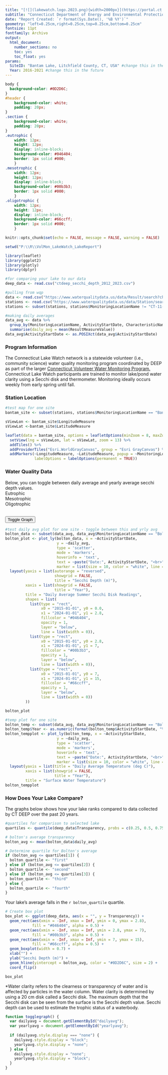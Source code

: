 ```yaml
---
title: "[![](lakewatch.logo.2023.png){width=2000px}](https://portal.ct.gov/DEEP/Water/Inland-Water-Monitoring/Connecticut-Lake-Watch) "
subtitle: "Connecticut Department of Energy and Environmental Protection"
date: "Report Created: `r format(Sys.Date(), '%B %Y')`"
geometry: "left=0.25cm,right=0.25cm,top=0.25cm,bottom=0.25cm"
fontsize: 11pt
fontfamily: Archivo
output:
  html_document:
    number_sections: no
    toc: yes
    toc_float: yes
params:
  SiteID: "Bantam Lake, Litchfield County, CT, USA" #change this in the future
  Year: 2016-2021 #change this in the future
---
```


```css

body {
  background-color: #0D2D6C;
}
#header {
    background-color: white;
    padding: 20px;
}
.section {
    background-color: white;
    padding: 20px;
}
.eutrophic {
    width: 12px; 
    height: 12px;
    display: inline-block;
    background-color: #046404; 
    border: 1px solid #000; 
    }
.mesotrophic {
    width: 12px; 
    height: 12px;
    display: inline-block;
    background-color: #00b3b3; 
    border: 1px solid #000; 
    }
.oligotrophic {
    width: 12px; 
    height: 12px;
    display: inline-block;
    background-color: #66ccff; 
    border: 1px solid #000; 
    }
```

```r
knitr::opts_chunk$set(echo = FALSE, message = FALSE, warning = FALSE)
```
<div class="section">
```r

setwd("P:\\R\\VolMon_LakeWatch_LakeReport")

library(leaflet)
library(ggplot2)
library(plotly)
library(dplyr)

#for comparing your lake to our data
deep_data <- read.csv("ctdeep_secchi_depth_2012_2023.csv")

#pulling from wqp
data <- read.csv("https://www.waterqualitydata.us/data/Result/search?characteristicName=Temperature%2C%20water&characteristicName=Depth%2C%20Secchi%20disk%20depth&project=Connecticut%20Lake%20Watch&mimeType=csv&zip=no&dataProfile=resultPhysChem&providers=NWIS&providers=STEWARDS&providers=STORET")
stations <- read.csv("https://www.waterqualitydata.us/data/Station/search?characteristicName=Depth%2C%20Secchi%20disk%20depth&project=Connecticut%20Lake%20Watch&startDateLo=01-01-2021&mimeType=csv&zip=no&providers=NWIS&providers=STEWARDS&providers=STORET")
stations <- subset(stations, stations$MonitoringLocationName != "CT-11-8") #station not formatted correctly

#making daily averages
data_avg <- data %>%
  group_by(MonitoringLocationName, ActivityStartDate, CharacteristicName, ResultMeasure.MeasureUnitCode) %>%
  summarise(daily_avg = mean(ResultMeasureValue))
data_avg$ActivityStartDate <- as.POSIXct(data_avg$ActivityStartDate)

```

### Program Information

The Connecticut Lake Watch network is a statewide volunteer (i.e., community science) water quality monitoring program coordinated by DEEP as part of the larger <a href = "https://portal.ct.gov/DEEP/Water/Inland-Water-Monitoring/Volunteer-Water-Monitoring-Program">Connecticut Volunteer Water Monitoring Program.</a> Connecticut Lake Watch participants are trained to monitor lake/pond water clarity using a Secchi disk and thermometer. Monitoring ideally occurs weekly from early spring until fall. 

### Station Location

```r
#test map for one site
bantam_site <- subset(stations, stations$MonitoringLocationName == "Bantam Lake, Litchfield County, CT, USA")

sViewLon <- bantam_site$LongitudeMeasure
sViewLat <-bantam_site$LatitudeMeasure

leaflet(data = bantam_site, options = leafletOptions(minZoom = 8, maxZoom = 18)) %>%
  setView(lng = sViewLon, lat = sViewLat, zoom = 13) %>%
  addTiles() %>%
  addProviderTiles("Esri.WorldGrayCanvas", group = "Esri GrayCanvas") %>%
  addMarkers(~LongitudeMeasure, ~LatitudeMeasure, popup = ~MonitoringLocationName,
             labelOptions = labelOptions(permanent = TRUE))
```
### Water Quality Data

Below, you can toggle between daily average and yearly average secchi depth values.
<br>
Eutrophic <div class = "eutrophic"></div> Mesotrophic <div class = "mesotrophic"></div> Oligotrophic <div class = "oligotrophic"></div>
<br>
<button id="togglebutton" onclick="togglegraph()">Toggle Graph</button>

<div id = "dailyavg">
```r
#test daily avg plot for one site - toggle between this and yrly avg
bolton_data <- subset(data_avg, data_avg$MonitoringLocationName == "Bolton Lake, Tolland County, CT, USA" & data_avg$CharacteristicName == "Depth, Secchi disk depth")
bolton_plot <- plot_ly(bolton_data, x = ~ActivityStartDate, 
                       y = ~daily_avg, 
                       type = 'scatter', 
                       mode = 'markers', 
                       hoverinfo = 'text',
                       text = ~paste("Date:", ActivityStartDate, "<br>", "Value:", daily_avg, " m"),
                       marker = list(size = 10, color = "white", line = list(color = "black", width = 1))) %>%
  layout(yaxis = list(autorange = "reversed", 
                      showgrid = FALSE, 
                      title = "Secchi Depth (m)"), 
         xaxis = list(showgrid = FALSE, 
                      title = "Year"), 
         title = "Daily Average Summer Secchi Disk Readings",
         shapes = list(
           list(type = "rect",
                x0 = "2015-01-01", y0 = 0.0,
                x1 = "2024-01-01", y1 = 2.8,
                fillcolor = "#046404",
                opacity = 1,
                layer = "below",
                line = list(width = 0)),
           list(type = "rect",
                x0 = "2015-01-01", y0 = 2.8,
                x1 = "2024-01-01", y1 = 7,
                fillcolor = "#00b3b3",
                opacity = 1,
                layer = "below",
                line = list(width = 0)),
           list(type = "rect",
                x0 = "2015-01-01", y0 = 7,
                x1 = "2024-01-01", y1 = 15,
                fillcolor = "#66ccff",
                opacity = 1,
                layer = "below",
                line = list(width = 0))
         ))

bolton_plot
```
</div>
<div id = "yearlyavg" style="display:none;">
```r
#yearly avg plot
bolton_data$Year <- as.numeric(format(bolton_data$ActivityStartDate, "%Y"))
bolton_yearly <- bolton_data %>%
  group_by(Year) %>%
  summarize(yearly_avg = mean(daily_avg))

yrly_plot <- plot_ly(bolton_yearly, x = ~Year, 
                       y = ~yearly_avg, 
                       type = 'scatter', 
                       mode = 'markers', 
                       hoverinfo = 'text',
                       text = ~paste("Year:", Year, "<br>", "Value:", yearly_avg, " m"),
                       marker = list(size = 10, color = "white", line = list(color = "black", width = 1))) %>%
  layout(yaxis = list(autorange = "reversed", 
                      showgrid = FALSE, 
                      title = "Secchi Depth (m)"), 
         xaxis = list(showgrid = FALSE, 
                      title = "Year"), 
         title = "Yearly Average Summer Secchi Disk Readings",
         shapes = list(
           list(type = "rect",
                x0 = 2015, y0 = 0.0,
                x1 = 2024, y1 = 2.8,
                fillcolor = "#046404",
                opacity = 1,
                layer = "below",
                line = list(width = 0)),
           list(type = "rect",
                x0 = 2015, y0 = 2.8,
                x1 = 2024, y1 = 7,
                fillcolor = "#00b3b3",
                opacity = 1,
                layer = "below",
                line = list(width = 0)),
           list(type = "rect",
                x0 = 2015, y0 = 7,
                x1 = 2024, y1 = 15,
                fillcolor = "#66ccff",
                opacity = 1,
                layer = "below",
                line = list(width = 0))
         ))

yrly_plot
```
</div>
```r
#temp plot for one site
bolton_temp <- subset(data_avg, data_avg$MonitoringLocationName == "Bolton Lake, Tolland County, CT, USA" & data_avg$CharacteristicName == "Temperature, water")
bolton_temp$Year <- as.numeric(format(bolton_temp$ActivityStartDate, "%Y"))
bolton_tempplot <- plot_ly(bolton_temp, x = ~ActivityStartDate, 
                       y = ~daily_avg, 
                       type = 'scatter', 
                       mode = 'markers', 
                       hoverinfo = 'text',
                       text = ~paste("Date:", ActivityStartDate, "<br>", "Value:", daily_avg, " deg C"),
                       marker = list(size = 10, color = "white", line = list(color = "black", width = 1))) %>%
  layout(yaxis = list(title = "Daily Average Temperature (deg C)"), 
         xaxis = list(showgrid = FALSE, 
                      title = "Year"), 
         title = "Surface Water Temperature")
bolton_tempplot 
```
### How Does Your Lake Compare?

The graphs below shows how your lake ranks compared to data collected by CT DEEP over the past 20 years.
```r

#quartiles for comparison to selected lake
quartiles <- quantile(deep_data$Transparency, probs = c(0.25, 0.5, 0.75))

# bolton's average transparency
bolton_avg <- mean(bolton_data$daily_avg)

# Determine quartile for Bolton's average
if (bolton_avg <= quartiles[1]) {
  bolton_quartile <- "first"
} else if (bolton_avg <= quartiles[2]) {
  bolton_quartile <- "second"
} else if (bolton_avg <= quartiles[3]) {
  bolton_quartile <- "third"
} else {
  bolton_quartile <- "fourth"
}
```
Your lake's average falls in the `r bolton_quartile` quartile.
```r
# Create box plot
box_plot <- ggplot(deep_data, aes(x = "", y = Transparency)) +
  geom_rect(aes(xmin = -Inf, xmax = Inf, ymin = 0, ymax = 2.8),
            fill = "#046404", alpha = 0.5) +
  geom_rect(aes(xmin = -Inf, xmax = Inf, ymin = 2.8, ymax = 7),
            fill = "#00b3b3", alpha = 0.5) +
  geom_rect(aes(xmin = -Inf, xmax = Inf, ymin = 7, ymax = 15),
            fill = "#66ccff", alpha = 0.5) +
  geom_boxplot(width = 0.7) +
  xlab("") +
  ylab("Secchi Depth (m)") +
  geom_hline(yintercept = bolton_avg, color = "#0D2D6C", size = 2) +
  coord_flip()

box_plot
```

*Water clarity refers to the clearness or transparency of water and is affected by particles in the water column. Water clarity is determined by using a 20 cm disk called a Secchi disk. The maximum depth that the Secchi disk can be seen from the surface is the Secchi depth value. Secchi depth can be used to estimate the trophic status of a waterbody. 

```js
function togglegraph() {
  var dailyavg = document.getElementById("dailyavg");
  var yearlyavg = document.getElementById("yearlyavg");
  
  if (dailyavg.style.display === "none") {
    dailyavg.style.display = "block";
    yearlyavg.style.display = "none";
  } else {
    dailyavg.style.display = "none";
    yearlyavg.style.display = "block";
  }
}
```
</div>
